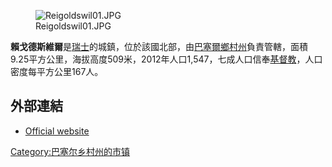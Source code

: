 [[Image:Reigoldswil01.JPG|right]]

'''賴戈德斯維爾'''是[[瑞士|瑞士]]的城鎮，位於該國北部，由[[巴塞爾鄉村州|巴塞爾鄉村州]]負責管轄，面積9.25平方公里，海拔高度509米，2012年人口1,547，七成人口信奉[[基督教|基督教]]，人口密度每平方公里167人。

==外部連結==
* [http://www.reigoldswil.ch Official website] {{Wayback|url=http://www.reigoldswil.ch/ |date=20151005134446 }} {{de icon}}

{{Switzerland-geo-stub}}
[[Category:巴塞尔乡村州的市镇|Category:巴塞尔乡村州的市镇]]